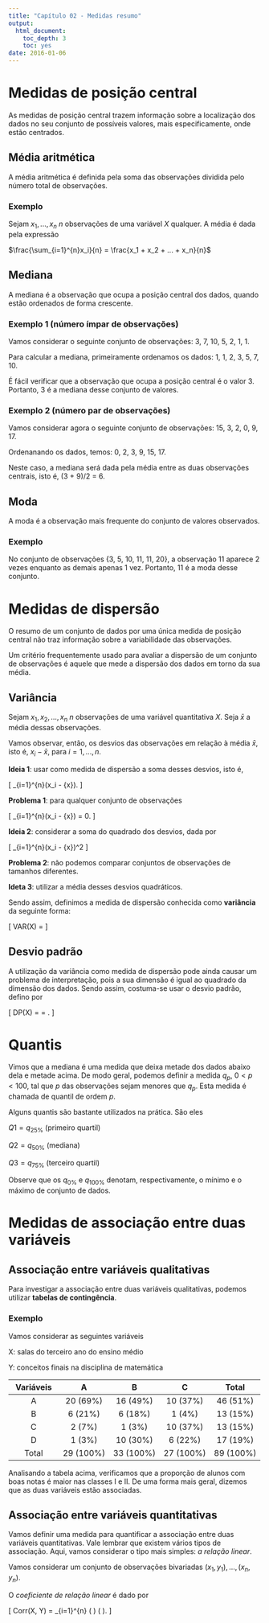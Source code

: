 ```yaml
---
title: "Capítulo 02 - Medidas resumo"
output:
  html_document:
    toc_depth: 3
    toc: yes
date: 2016-01-06
---
```


# Medidas de posição central

As medidas de posição central trazem informação sobre a localização dos dados no seu conjunto de possíveis valores, mais especificamente, onde estão centrados.

## Média aritmética

A média aritmética é definida pela soma das observações dividida pelo número total de observações.

### Exemplo

Sejam $x_1, ..., x_n$ $n$ observações de uma variável $X$ qualquer. A média é dada pela expressão

$\frac{\sum_{i=1}^{n}x_i}{n} = \frac{x_1 + x_2 + ... + x_n}{n}$

## Mediana

A mediana é a observação que ocupa a posição central dos dados, quando estão ordenados de forma crescente.

### Exemplo 1 (número ímpar de observações)

Vamos considerar o seguinte conjunto de observações: 3, 7, 10, 5, 2, 1, 1.

Para calcular a mediana, primeiramente ordenamos os dados: 1, 1, 2, 3, 5, 7, 10.

É fácil verificar que a observação que ocupa a posição central é o valor 3. Portanto, 3 é a mediana desse conjunto de valores.

### Exemplo 2 (número par de observações)

Vamos considerar agora o seguinte conjunto de observações: 15, 3, 2, 0, 9, 17.

Ordenanando os dados, temos: 0, 2, 3, 9, 15, 17.

Neste caso, a mediana será dada pela média entre as duas observações centrais, isto é, (3 + 9)/2 = 6.

## Moda

A moda é a observação mais frequente do conjunto de valores observados.

### Exemplo

No conjunto de observações {3, 5, 10, 11, 11, 20}, a observação 11 aparece 2 vezes enquanto as demais apenas 1 vez. Portanto, 11 é a moda desse conjunto.

# Medidas de dispersão

O resumo de um conjunto de dados por uma única medida de posição central não traz informação sobre a variabilidade das observações.

Um critério frequentemente usado para avaliar a dispersão de um conjunto de observações é aquele que mede a dispersão dos dados em torno da sua média.

## Variância

Sejam $x_1, x_2, ..., x_n$ $n$ observações de uma variável quantitativa $X$. Seja $\bar{x}$ a média dessas observações.

Vamos observar, então, os desvios das observações em relação à média $\bar{x}$, isto é, $x_i - \bar{x}$, para $i = 1, ..., n$.

**Ideia 1**: usar como medida de dispersão a soma desses desvios, isto é,

\[
\sum_{i=1}^{n}(x_i - \bar{x}).
\]

**Problema 1**: para qualquer conjunto de observações 

\[
\sum_{i=1}^{n}(x_i - \bar{x}) = 0.
\]

**Ideia 2**: considerar a soma do quadrado dos desvios, dada por 

\[
\sum_{i=1}^{n}(x_i - \bar{x})^2
\]

**Problema 2**: não podemos comparar conjuntos de observações de tamanhos diferentes.

**Ideta 3**: utilizar a média desses desvios quadráticos. 

Sendo assim, definimos a medida de dispersão conhecida como **variância** da seguinte forma:

\[
VAR(X) = \frac{\sum_{i=1}^{n}(x_i - \bar{x})^2}{n}
\]

## Desvio padrão

A utilização da variância como medida de dispersão pode ainda causar um problema de interpretação, pois a sua dimensão é igual ao quadrado da dimensão dos dados. Sendo assim, costuma-se usar o desvio padrão, defino por

\[
DP(X) = \sqrt{VAR(X)} = \sqrt{\frac{\sum_{i=1}^{n}(x_i - \bar{x})^2}{n}}.
\]

# Quantis

Vimos que a mediana é uma medida que deixa metade dos dados abaixo dela e metade acima. De modo geral, podemos definir a medida $q_p$, $0 < p < 100$, tal que $p%$ das observações sejam menores que $q_p$. Esta medida é chamada de quantil de ordem $p$.

Alguns quantis são bastante utilizados na prática. São eles

$Q1 = q_{25\%}$ (primeiro quartil)

$Q2 = q_{50\%}$ (mediana)

$Q3 = q_{75\%}$ (terceiro quartil)

Observe que os $q_{0\%}$ e $q_{100\%}$ denotam, respectivamente, o mínimo e o máximo de conjunto de dados.

# Medidas de associação entre duas variáveis

## Associação entre variáveis qualitativas

Para investigar a associação entre duas variáveis qualitativas, podemos utilizar **tabelas de contingência**.

### Exemplo

Vamos considerar as seguintes variáveis

X: salas do terceiro ano do ensino médio

Y: conceitos finais na disciplina de matemática

| Variáveis 	|     A     	|     B     	|     C     	|   Total   	|
|:---------:	|:---------:	|:---------:	|:---------:	|:---------:	|
|     A     	|  20 (69%) 	|  16 (49%) 	|  10 (37%) 	|  46 (51%) 	|
|     B     	|  6 (21%)  	|  6 (18%)  	|   1 (4%)  	|  13 (15%) 	|
|     C     	|   2 (7%)  	|   1 (3%)  	|  10 (37%) 	|  13 (15%) 	|
|     D     	|   1 (3%)  	|  10 (30%) 	|  6 (22%)  	|  17 (19%) 	|
|   Total   	| 29 (100%) 	| 33 (100%) 	| 27 (100%) 	| 89 (100%) 	|


Analisando a tabela acima, verificamos que a proporção de alunos com boas notas é maior nas classes I e II. De uma forma mais geral, dizemos que as duas variáveis estão associadas.

## Associação entre variáveis quantitativas

Vamos definir uma medida para quantificar a associação entre duas variáveis quantitativas. Vale lembrar que existem vários tipos de associação. Aqui, vamos considerar o tipo mais simples: *a relação linear*.

Vamos considerar um conjunto de observações bivariadas $(x_1, y_1), ..., (x_n, y_n)$.

O *coeficiente de relação linear* é dado por

\[
Corr(X, Y) = \frac{1}{n} \sum_{i=1}^{n} \left( \frac{(x_i - \bar{x})}{DP(X)}  \right) \left( \frac{(y_i - \bar{y})}{DP(Y)}  \right).
\]